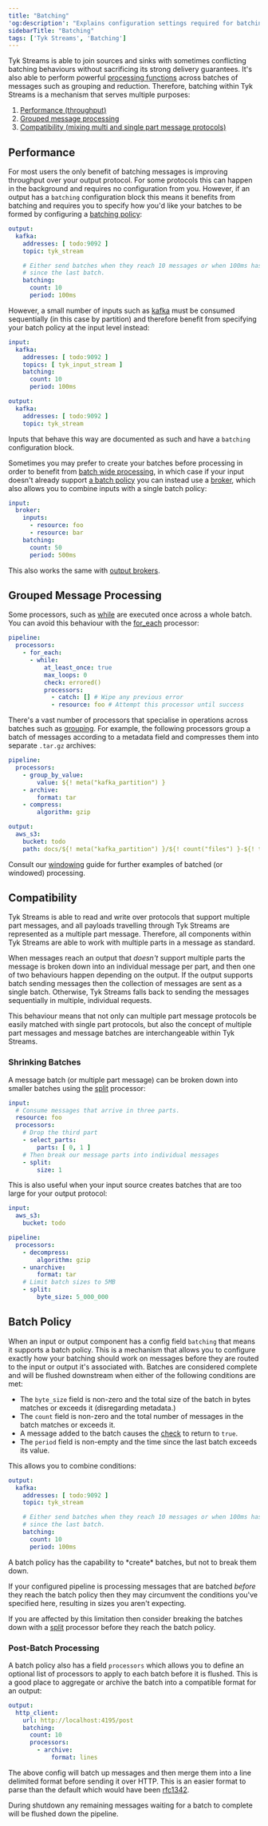 ```yaml
---
title: "Batching"
'og:description': "Explains configuration settings required for batching, e,g batch size, time interval etc. in addition to how to optimize the performance and efficiency of how data is batched before being sent to the destination."
sidebarTitle: "Batching"
tags: ['Tyk Streams', 'Batching']
---
```


Tyk Streams is able to join sources and sinks with sometimes conflicting batching behaviours without sacrificing its strong delivery guarantees. It's also able to perform powerful [processing functions](/5.5/product-stack/tyk-streaming/configuration/common-configuration/windowed_processing) across batches of messages such as grouping and reduction. Therefore, batching within Tyk Streams is a mechanism that serves multiple purposes:

1. [Performance (throughput)](/5.5/#performance)
2. [Grouped message processing](/5.5/#grouped-message-processing)
3. [Compatibility (mixing multi and single part message protocols)](/5.5/#compatibility)

## Performance

For most users the only benefit of batching messages is improving throughput over your output protocol. For some protocols this can happen in the background and requires no configuration from you. However, if an output has a `batching` configuration block this means it benefits from batching and requires you to specify how you'd like your batches to be formed by configuring a [batching policy](/5.5/#batch-policy):

```yaml
output:
  kafka:
    addresses: [ todo:9092 ]
    topic: tyk_stream

    # Either send batches when they reach 10 messages or when 100ms has passed
    # since the last batch.
    batching:
      count: 10
      period: 100ms
```

However, a small number of inputs such as [kafka](/5.5/product-stack/tyk-streaming/configuration/inputs/kafka) must be consumed sequentially (in this case by partition) and therefore benefit from specifying your batch policy at the input level instead:

```yaml
input:
  kafka:
    addresses: [ todo:9092 ]
    topics: [ tyk_input_stream ]
    batching:
      count: 10
      period: 100ms

output:
  kafka:
    addresses: [ todo:9092 ]
    topic: tyk_stream
```

Inputs that behave this way are documented as such and have a `batching` configuration block.

Sometimes you may prefer to create your batches before processing in order to benefit from [batch wide processing](/5.5/#grouped-message-processing), in which case if your input doesn't already support [a batch policy](/5.5/#batch-policy) you can instead use a [broker](/5.5/product-stack/tyk-streaming/configuration/inputs/broker), which also allows you to combine inputs with a single batch policy:

```yaml
input:
  broker:
    inputs:
      - resource: foo
      - resource: bar
    batching:
      count: 50
      period: 500ms
```

This also works the same with [output brokers](/5.5/product-stack/tyk-streaming/configuration/outputs/broker).

## Grouped Message Processing

Some processors, such as [while](/5.5/product-stack/tyk-streaming/configuration/processors/while) are executed once across a whole batch. You can avoid this behaviour with the [for_each](/5.5/product-stack/tyk-streaming/configuration/processors/for-each) processor:

```yaml
pipeline:
  processors:
    - for_each:
      - while:
          at_least_once: true
          max_loops: 0
          check: errored()
          processors:
            - catch: [] # Wipe any previous error
            - resource: foo # Attempt this processor until success
```

There's a vast number of processors that specialise in operations across batches such as [grouping](/5.5/product-stack/tyk-streaming/configuration/processors/group-by). For example, the following processors group a batch of messages according to a metadata field and compresses them into separate `.tar.gz` archives:

```yaml
pipeline:
  processors:
    - group_by_value:
        value: ${! meta("kafka_partition") }
    - archive:
        format: tar
    - compress:
        algorithm: gzip

output:
  aws_s3:
    bucket: todo
    path: docs/${! meta("kafka_partition") }/${! count("files") }-${! timestamp_unix_nano() }.tar.gz
```

Consult our [windowing](/5.5/product-stack/tyk-streaming/configuration/common-configuration/windowed_processing) guide for further examples of batched (or windowed) processing.

## Compatibility

Tyk Streams is able to read and write over protocols that support multiple part messages, and all payloads travelling through Tyk Streams are represented as a multiple part message. Therefore, all components within Tyk Streams are able to work with multiple parts in a message as standard.

When messages reach an output that *doesn't* support multiple parts the message is broken down into an individual message per part, and then one of two behaviours happen depending on the output. If the output supports batch sending messages then the collection of messages are sent as a single batch. Otherwise, Tyk Streams falls back to sending the messages sequentially in multiple, individual requests.

This behaviour means that not only can multiple part message protocols be easily matched with single part protocols, but also the concept of multiple part messages and message batches are interchangeable within Tyk Streams.

### Shrinking Batches

A message batch (or multiple part message) can be broken down into smaller batches using the [split](/5.5/product-stack/tyk-streaming/configuration/processors/split) processor:

```yaml
input:
  # Consume messages that arrive in three parts.
  resource: foo
  processors:
    # Drop the third part
    - select_parts:
        parts: [ 0, 1 ]
    # Then break our message parts into individual messages
    - split:
        size: 1
```

This is also useful when your input source creates batches that are too large for your output protocol:

```yaml
input:
  aws_s3:
    bucket: todo

pipeline:
  processors:
    - decompress:
        algorithm: gzip
    - unarchive:
        format: tar
    # Limit batch sizes to 5MB
    - split:
        byte_size: 5_000_000
```

## Batch Policy

When an input or output component has a config field `batching` that means it supports a batch policy. This is a mechanism that allows you to configure exactly how your batching should work on messages before they are routed to the input or output it's associated with. Batches are considered complete and will be flushed downstream when either of the following conditions are met:


- The `byte_size` field is non-zero and the total size of the batch in bytes matches or exceeds it (disregarding metadata.)
- The `count` field is non-zero and the total number of messages in the batch matches or exceeds it.
- A message added to the batch causes the [check](/5.5/product-stack/tyk-streaming/guides/bloblang/overview) to return to `true`.
- The `period` field is non-empty and the time since the last batch exceeds its value.

This allows you to combine conditions:

```yaml
output:
  kafka:
    addresses: [ todo:9092 ]
    topic: tyk_stream

    # Either send batches when they reach 10 messages or when 100ms has passed
    # since the last batch.
    batching:
      count: 10
      period: 100ms
```


<Note>
A batch policy has the capability to *create* batches, but not to break them down.
</Note>


If your configured pipeline is processing messages that are batched *before* they reach the batch policy then they may circumvent the conditions you've specified here, resulting in sizes you aren't expecting.

If you are affected by this limitation then consider breaking the batches down with a [split](/5.5/product-stack/tyk-streaming/configuration/processors/split) processor before they reach the batch policy.

### Post-Batch Processing

A batch policy also has a field `processors` which allows you to define an optional list of processors to apply to each batch before it is flushed. This is a good place to aggregate or archive the batch into a compatible format for an output:

```yaml
output:
  http_client:
    url: http://localhost:4195/post
    batching:
      count: 10
      processors:
        - archive:
            format: lines
```

The above config will batch up messages and then merge them into a line delimited format before sending it over HTTP. This is an easier format to parse than the default which would have been [rfc1342](https://www.w3.org/Protocols/rfc1341/7_2_Multipart.html).

During shutdown any remaining messages waiting for a batch to complete will be flushed down the pipeline.
